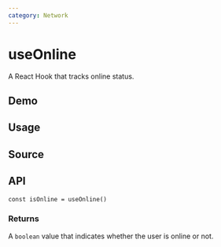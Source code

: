 ```yaml
---
category: Network
---
```


# useOnline


<HooksType category="Network" />

A React Hook that tracks online status.

## Demo


<App />

## Usage



## Source


<Source />

## API

```tsx
const isOnline = useOnline()
```

### Returns

A `boolean` value that indicates whether the user is online or not.
